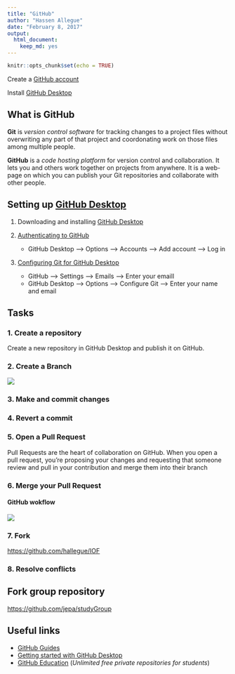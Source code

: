 ```yaml
---
title: "GitHub"
author: "Hassen Allegue"
date: "February 8, 2017"
output: 
  html_document: 
    keep_md: yes
---
```


```r
knitr::opts_chunk$set(echo = TRUE)
```

Create a [GitHub account](https://github.com/) 

Install [GitHub Desktop](https://desktop.github.com/)


## What is GitHub

**Git** is *version control software* for tracking changes to a project files without overwriting any part of that project and coordonating work on those files among multiple people.

**GitHub** is a *code hosting platform* for version control and collaboration. It lets you and others work together on projects from anywhere. It is a web-page on which you can publish your Git repositories and collaborate with other people.


## Setting up [GitHub Desktop](https://help.github.com/desktop/guides/getting-started/)

1. Downloading and installing [GitHub Desktop](https://desktop.github.com/)
  
2. [Authenticating to GitHub](https://help.github.com/desktop/guides/getting-started/authenticating-to-github/)
    + GitHub Desktop --> Options --> Accounts --> Add account --> Log in

3. [Configuring Git for GitHub Desktop](https://help.github.com/desktop/guides/getting-started/configuring-git-for-github-desktop/)
    + GitHub --> Settings --> Emails --> Enter your emaill
    + GitHub Desktop --> Options --> Configure Git --> Enter your name and email


## Tasks

### 1. Create a repository

Create a new repository in GitHub Desktop and publish it on GitHub.

### 2. Create a Branch

<img src="Images/branching.png">

### 3. Make and commit changes

### 4. Revert a commit

### 5. Open a Pull Request

Pull Requests are the heart of collaboration on GitHub. When you open a pull request, you’re proposing your changes and requesting that someone review and pull in your contribution and merge them into their branch

### 6. Merge your Pull Request

#### GitHub wokflow

<img src="Images/github_workflow.jpg">

### 7. Fork 

[https://github.com/hallegue/IOF](https://github.com/hallegue/IOF)

### 8. Resolve conflicts


## Fork group repository

[https://github.com/jepa/studyGroup](https://github.com/jepa/studyGroup)

## Useful links

* [GitHub Guides](https://guides.github.com/activities/hello-world/)
* [Getting started with GitHub Desktop](https://help.github.com/desktop/guides/getting-started/)
* [GitHub Education](https://education.github.com/) (*Unlimited free private repositories for students*)